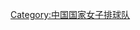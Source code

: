 {{国家排球队
 | bg        = #ff0000
 | fg        = #ffff66 
 | country   = CHN
 | team link = 中國女子排球隊
 | title     = 中國女子排球隊
 | name      = 1982年世錦賽中國國家女子排球隊
 | comp      = 1982年世界女子排球錦標賽 – 冠軍
 | comp link = 1982年世界女子排球錦標賽
 | p1        = [[郎平]]
 | p2        = [[梁艷]]
 | p3        = [[曹慧英]]
 | p4        = [[杨希]]
 | p5        = [[周曉蘭]] 
 | p6        = [[楊錫蘭]] 
 | p7        = [[陈亚琼]]
 | p8        = [[姜英]]
 | p9        = [[孫晉芳]]<small> (C)</small>
 | p10       = [[陳招娣]]
 | p11       = [[郑美珠 (排球运动员)|鄭美珠]]
 | p12       = [[張蓉芳]]
 | coach     = [[袁伟民]]
}}<noinclude>
{{collapsible option}}
[[Category:中国国家女子排球队]]
</noinclude>